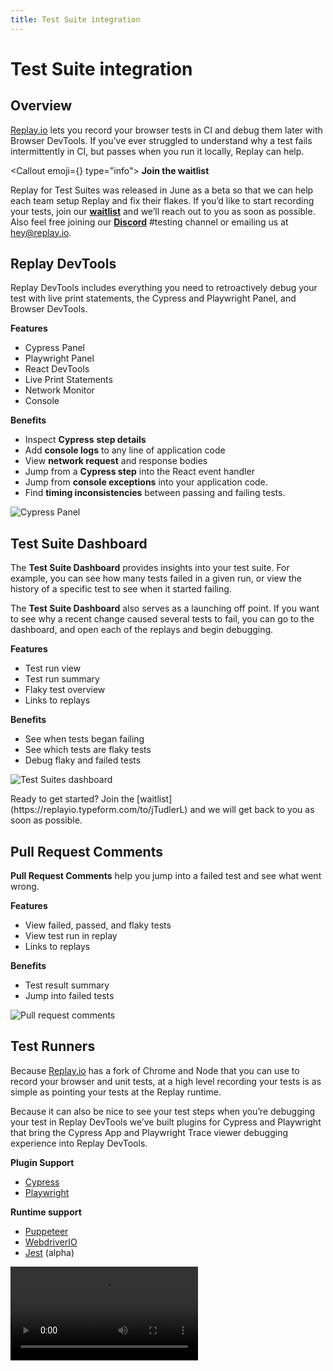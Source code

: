 ```yaml
---
title: Test Suite integration
---
```


# Test Suite integration

## Overview

[Replay.io](https://Replay.io) lets you record your browser tests in CI and debug them later with Browser DevTools. If you’ve ever struggled to understand why a test fails intermittently in CI, but passes when you run it locally, Replay can help. 

<YouTubeVideo src="https://www.youtube.com/embed/nWh-uJBl3Oo" />

<Callout emoji={<ReplayLogomark className="pt-1 w-6 h-6" />} type="info">
**Join the waitlist**

Replay for Test Suites was released in June as a beta so that we can help each team setup Replay and fix their flakes. If you’d like to start recording your tests, join our [**waitlist**](https://replayio.typeform.com/to/jTudlerL) and we’ll reach out to you as soon as possible. Also feel free joining our [**Discord**](https://replay.io/discord) #testing channel or emailing us at hey@replay.io.
</Callout>

## Replay DevTools

Replay DevTools includes everything you need to retroactively debug your test with live print statements, the Cypress and Playwright Panel, and Browser DevTools.

**Features**

- Cypress Panel
- Playwright Panel
- React DevTools
- Live Print Statements
- Network Monitor
- Console

**Benefits**

- Inspect **Cypress** **step details**
- Add **console logs** to any line of application code
- View **network request** and response bodies
- Jump from a **Cypress step** into the React event handler
- Jump from **console exceptions** into your application code.
- Find **timing inconsistencies** between passing and failing tests.

![Cypress Panel](/images/cypress-panel_uzhnf.png)

## Test Suite Dashboard

The **Test Suite Dashboard** provides insights into your test suite. For example, you can see how many tests failed in a given run, or view the history of a specific test to see when it started failing.

The **Test Suite Dashboard** also serves as a launching off point. If you want to see why a recent change caused several tests to fail, you can go to the dashboard, and open each of the replays and begin debugging.

**Features**

- Test run view
- Test run summary
- Flaky test overview
- Links to replays

**Benefits**

- See when tests began failing
- See which tests are flaky tests
- Debug flaky and failed tests

![Test Suites dashboard](/images/test-suite-dashboard.png)

<Callout type="info" emoji="👉">
Ready to get started? Join the [waitlist](https://replayio.typeform.com/to/jTudlerL) and we will get back to you as soon as possible.
</Callout>

## Pull Request Comments

**Pull Request Comments** help you jump into a failed test and see what went wrong.

**Features**

- View failed, passed, and flaky tests
- View test run in replay
- Links to replays

**Benefits**

- Test result summary
- Jump into failed tests

![Pull request comments](/images/pull-request-comments_zdwcd.png)

## Test Runners

Because [Replay.io](https://Replay.io) has a fork of Chrome and Node that you can use to record your browser and unit tests, at a high level recording your tests is as simple as pointing your tests at the Replay runtime. 

Because it can also be nice to see your test steps when you’re debugging your test in Replay DevTools we’ve built plugins for Cypress and Playwright that bring the Cypress App and Playwright Trace viewer debugging experience into Replay DevTools. 

**Plugin Support**

- [Cypress](/test-suites/cypress/getting-started)
- [Playwright](/test-suites/playwright)

**Runtime support**

- [Puppeteer](/test-suites/puppeteer)
- [WebdriverIO](/test-suites/webdriver-io)
- [Jest](/test-suites/jest) (alpha)

<Video src="/videos/debugging-cypress_cducm.mp4" />

<Callout type="info" emoji="👉">
Ready to get started? Join the [waitlist](https://replayio.typeform.com/to/jTudlerL) and we will get back to you as soon as possible.
</Callout>

## CI Environments

Because recording your tests is as simple as running them with the Replay browser, you can record your test suite in any environment. Because each environment is slightly different, we’re beginning to collect best practices which we are sharing below.

- [CircleCI](/test-suites/ci-integration/circle-ci)
- [Github Actions](/test-suites/ci-integration/github-actions)

![CI output](/images/ci-output_cmukq.png)

## Test Suites FAQ

If you have any questions that are not answered in the FAQ, feel free to email us at support@replay.io or join our [Discord](https://replay.io/discord) #testing channel.

- [How do I include matrix strategy variables to my test run?](/test-suites/test-suites-faq)
- [How do I link tests to the same test run if I split my tests across jobs?](/test-suites/test-suites-faq)
- [What is the performance overhead when recording?](/test-suites/test-suites-faq)
- [Are only failed test replays uploaded?](/test-suites/test-suites-faq)
- [How do I update the Replay Browser?](/test-suites/test-suites-faq)

<Callout type="info" emoji="👉">
Ready to get started? Join the [waitlist](https://replayio.typeform.com/to/jTudlerL) and we will get back to you as soon as possible.

Email us at support@replay.io or join our [Discord](https://replay.io/discord) #testing channel.
</Callout>
